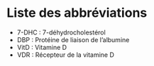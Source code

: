 # Liste des abbréviations {.unnumbered}


- 7-DHC : 7-déhydrocholestérol
- DBP : Protéine de liaison de l'albumine
- VitD : Vitamine D
- VDR : Récepteur de la vitamine D

